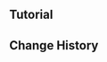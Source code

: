 {{Repertoire of Myriad Melodies Score
|name        = Crisp Single Notes
|image       = Repertoire of Myriad Melodies Introductory Exercises Cover 01.png
|album       = Introductory Exercises
|order       = 1
|soundtrack  = The Floating World
|description = During this first performance, use {{Color|bp|single taps}} to play a tune composed of single notes. Come find your sense of rhythm!
|reward      = Primogem*20;Repertoire Coins*20
}}

==Tutorial==
{{Tutorial
|image1   = Tutorial Crisp Single Notes.png
|text1    = When the note falls onto the Decision Line, press the corresponding button to play said note.
}}

==Change History==
{{Change History|5.3}}